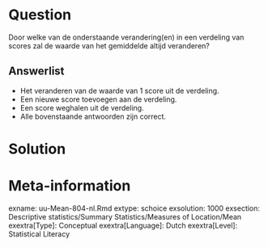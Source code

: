 
Question
========
  
Door welke van de onderstaande verandering(en) in een verdeling van scores zal de waarde van het gemiddelde altijd veranderen?
  
Answerlist
----------
* Het veranderen van de waarde van 1 score uit de verdeling. 
* Een nieuwe score toevoegen aan de verdeling.	
* Een score weghalen uit de verdeling.	
* Alle bovenstaande antwoorden zijn correct.




Solution
========


Meta-information
================
exname: uu-Mean-804-nl.Rmd
extype: schoice
exsolution: 1000
exsection: Descriptive statistics/Summary Statistics/Measures of Location/Mean
exextra[Type]: Conceptual
exextra[Language]: Dutch
exextra[Level]: Statistical Literacy
